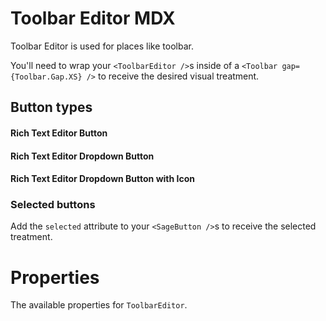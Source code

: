 

<Meta
  title="Sage/ToolbarEditor"
  component={ToolbarEditor}
/>

# Toolbar Editor MDX
<Canvas>
  <Story story={Stories.Default} />
</Canvas>

Toolbar Editor is used for places like toolbar.

You'll need to wrap your `<ToolbarEditor />`s inside of a `<Toolbar gap={Toolbar.Gap.XS} />` to receive the desired visual treatment.


## Button types
#### Rich Text Editor Button

#### Rich Text Editor Dropdown Button
<Canvas>
  <Story story={ButtonStories.RichTextEditorWordsAndArrow} />
</Canvas>

#### Rich Text Editor Dropdown Button with Icon
<Canvas>
  <Story story={ButtonStories.RichTextEditorIconAndArrow} />
</Canvas>

### Selected buttons
Add the `selected` attribute to your `<SageButton />`s to receive the selected treatment.

# Properties
The available properties for `ToolbarEditor`.

<ArgsTable of={ToolbarEditor} />
